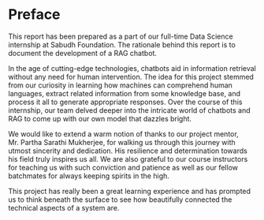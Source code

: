# Preface {.unnumbered}

This report has been prepared as a part of our full-time Data Science internship at Sabudh Foundation. The rationale behind this report is to document the development of a RAG chatbot. 

In the age of cutting-edge technologies, chatbots aid in information retrieval without any need for human intervention. The idea for this project stemmed from our curiosity in learning how machines can comprehend human languages, extract related information from some knowledge base, and process it all to generate appropriate responses. Over the course of this internship, our team delved deeper into the intricate world of chatbots and RAG to come up with our own model that dazzles bright.

We would like to extend a warm notion of thanks to our project mentor, Mr. Partha Sarathi Mukherjee, for walking us through this journey with utmost sincerity and dedication. His resilience and determination towards his field truly inspires us all. We are also grateful to our course instructors for teaching us with such conviction and patience as well as our fellow batchmates for always keeping spirits in the high.

This project has really been a great learning experience and has prompted us to think beneath the surface to see how beautifully connected the technical aspects of a system are.